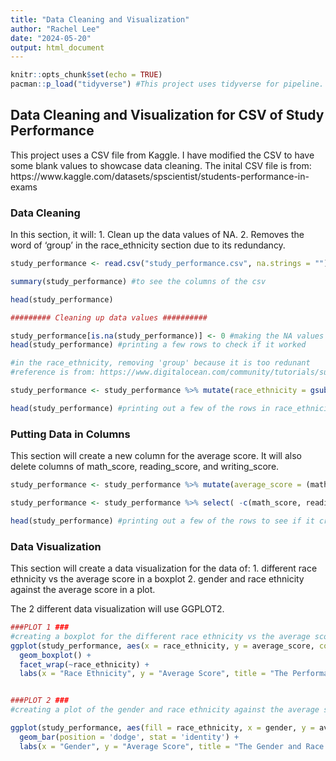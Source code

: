 ---
title: "Data Cleaning and Visualization"
author: "Rachel Lee"
date: "2024-05-20"
output: html_document
---

```{r setup, include=FALSE}
knitr::opts_chunk$set(echo = TRUE)
pacman::p_load("tidyverse") #This project uses tidyverse for pipeline.
```

## Data Cleaning and Visualization for CSV of Study Performance

This project uses a CSV file from Kaggle. I have modified the CSV to have some blank values to showcase data cleaning. The inital CSV file is from: https://www.kaggle.com/datasets/spscientist/students-performance-in-exams

### Data Cleaning

In this section, it will: 
  1. Clean up the data values of NA. 
  2. Removes the word of 'group' in the race_ethnicity section due to its redundancy. 

```{r Data_Cleaning}

study_performance <- read.csv("study_performance.csv", na.strings = "") #reading the csv of the study performance. I got this data set from Kaggle.

summary(study_performance) #to see the columns of the csv

head(study_performance)

######### Cleaning up data values ##########

study_performance[is.na(study_performance)] <- 0 #making the NA values to be zero
head(study_performance) #printing a few rows to check if it worked

#in the race_ethnicity, removing 'group' because it is too redunant
#reference is from: https://www.digitalocean.com/community/tutorials/sub-and-gsub-function-r

study_performance <- study_performance %>% mutate(race_ethnicity = gsub("group ", "", race_ethnicity)) #changing the word 'group' to be blank. Also using mutate for dplyr function.

head(study_performance) #printing out a few of the rows in race_ethnicity to check.


```

### Putting Data in Columns
This section will create a new column for the average score. It will also delete columns of math_score, reading_score, and writing_score.

```{r Data_Columns}

study_performance <- study_performance %>% mutate(average_score = (math_score + reading_score + writing_score) /3) #adding another column called average_score usind dyplr's mutate

study_performance <- study_performance %>% select( -c(math_score, reading_score, writing_score)) #deleting the columns of math_score, reading_score, and writing_score

head(study_performance) #printing out a few of the rows to see if it created a new column and deleted the old columns.

```


### Data Visualization
This section will create a data visualization for the data of:
  1. different race ethnicity vs the average score in a boxplot
  2. gender and race ethnicity against the average score in a plot.
  
The 2 different data visualization will use GGPLOT2.

```{r Data_Visualization}

###PLOT 1 ###
#creating a boxplot for the different race ethnicity vs the average score
ggplot(study_performance, aes(x = race_ethnicity, y = average_score, color = race_ethnicity )) +
  geom_boxplot() +
  facet_wrap(~race_ethnicity) +
  labs(x = "Race Ethnicity", y = "Average Score", title = "The Performance of Race Ethnicity Over Average Score") + theme_classic() + scale_color_brewer(type = "qual", palette = 2)


###PLOT 2 ###
#creating a plot of the gender and race ethnicity against the average score

ggplot(study_performance, aes(fill = race_ethnicity, x = gender, y = average_score)) + 
  geom_bar(position = 'dodge', stat = 'identity') +
  labs(x = "Gender", y = "Average Score", title = "The Gender and Race Ethnicity Against the Average Score") + scale_fill_manual(values = c("#7c6d9e", "#291e42", "#26408B", "#A6CFD5", "#C2E7D9"))

```
